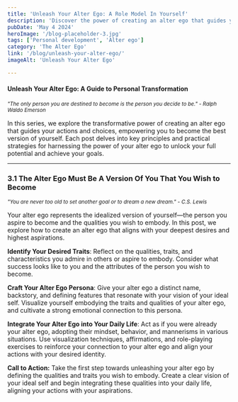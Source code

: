 ```yaml
---
title: 'Unleash Your Alter Ego: A Role Model In Yourself'
description: 'Discover the power of creating an alter ego that guides your actions and choices, empowering you to become the best version of yourself.'
pubDate: 'May 4 2024'
heroImage: '/blog-placeholder-3.jpg'
tags: ['Personal development', 'Alter ego']
category: 'The Alter Ego'
link: '/blog/unleash-your-alter-ego/'
imageAlt: 'Unleash Your Alter Ego'

---
```


#### Unleash Your Alter Ego: A Guide to Personal Transformation

<p><i><small>"The only person you are destined to become is the person you decide to be." - Ralph Waldo Emerson</small></i></p>

In this series, we explore the transformative power of creating an alter ego that guides your actions and choices, empowering you to become the best version of yourself. Each post delves into key principles and practical strategies for harnessing the power of your alter ego to unlock your full potential and achieve your goals.

---

### 3.1 The Alter Ego Must Be A Version Of You That You Wish to Become

<p><i><small>"You are never too old to set another goal or to dream a new dream." - C.S. Lewis</small></i></p>

Your alter ego represents the idealized version of yourself—the person you aspire to become and the qualities you wish to embody. In this post, we explore how to create an alter ego that aligns with your deepest desires and highest aspirations.

**Identify Your Desired Traits**: Reflect on the qualities, traits, and characteristics you admire in others or aspire to embody. Consider what success looks like to you and the attributes of the person you wish to become.

**Craft Your Alter Ego Persona**: Give your alter ego a distinct name, backstory, and defining features that resonate with your vision of your ideal self. Visualize yourself embodying the traits and qualities of your alter ego, and cultivate a strong emotional connection to this persona.

**Integrate Your Alter Ego into Your Daily Life**: Act as if you were already your alter ego, adopting their mindset, behavior, and mannerisms in various situations. Use visualization techniques, affirmations, and role-playing exercises to reinforce your connection to your alter ego and align your actions with your desired identity.

**Call to Action:** Take the first step towards unleashing your alter ego by defining the qualities and traits you wish to embody. Create a clear vision of your ideal self and begin integrating these qualities into your daily life, aligning your actions with your aspirations.

